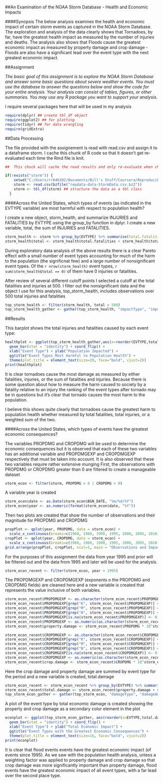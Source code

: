 

##An Examination of the NOAA Storm Database - Health and Economic Impacts

####Synopsis
The below analysis examines the health and economic impact of certain storm events as captured in the NOAA Storm Database.  The exploration and analysis of the data clearly shows that Tornadoes, by far, have the greatest health impact as measured by the number of injuries and deaths.  The analysis also shows that Floods cause the greatest economic impact as measured by property damage and crop damage - Floods are also have a significant lead over the event type with the next greatest economic impact.  

##Assignment

*The basic goal of this assignment is to explore the NOAA Storm Database and answer some basic questions about severe weather events. You must use the database to answer the questions below and show the code for your entire analysis. Your analysis can consist of tables, figures, or other summaries. You may use any R package you want to support your analysis.*

I require several packages here that will be used in my analysis
```{r, message=FALSE, warning = FALSE}
require(dplyr) ## create tbl_df object
require(ggplot2) ## for plotting
require(tidyr) ## for data wrangling
require(gridExtra)
```

##Data Processing

The file provided with the assignement is read with read.csv and assign it to a dataframe storm.  I cache this chunk of R code so that it doesn't get re-evaluated each time the Rmd file is knit.
```{r cachedChunk, cache=TRUE}
##  This chuck will cache the read results and only re-evaluate when changes are present.

if(!exists("storm")) {
    setwd("C:/Users/rr046302/Documents/Bill's Stuff/Coursera/Reproducible Research/Reproducible-Research-Project-2")
    storm <- read.csv(bzfile("repdata-data-StormData.csv.bz2"))
    storm <- tbl_df(storm) ## structure the data as a tbl class
  }
```


####Across the United States, which types of events (as indicated in the EVTYPE variable) are most harmful with respect to population health?

I create a new object, storm_health, and summarize INJURIES and FATALITIES by EVTYPE using the group_by function in dplyr.  I create a new variable, total, the sum of INJURIES and FATALITIES.
```{r}
storm_health <- storm %>% group_by(EVTYPE) %>% summarise(total.fatalities = sum(FATALITIES), total.injuries = sum(INJURIES))
storm_health$total <- storm_health$total.fatalities + storm_health$total.injuries
```

During exploratory data analysis of the above results there is a clear Pareto effect with a small number of event types accounting for much of the harm to the population (the significnat few) and a large number of nonsignificant event types.  Of the `r nrow(storm_health)` event types, `r sum(storm_health$total == 0)` of them have 0 injuries or fatalities.

After review of several different cutoff points I selected a cutoff at the total fatalities and injuries at 500.  I filter out the nonsignificant data and the object I use for this analysis, top_storm_health, includes observations over 500 total injuries and fatalities
```{r}
top_storm_health <- filter(storm_health, total > 500)
top_storm_health_gather <- gather(top_storm_health, "impactType", "impactNumber",2:3)
```

##Results

This barplot shows the total injuries and fatalities caused by each event type:
```{r}
healthplot <- ggplot(top_storm_health_gather,aes(x=reorder(EVTYPE,total), y=impactNumber, fill=impactType)) + 
  geom_bar(stat = "identity") + coord_flip() + 
  xlab("Event Type") + ylab("Population Impacted") + 
  ggtitle("Event Types Most Harmful to Population Health") + 
  theme(plot.title = element_text(size=20, face="bold", vjust=2))
print(healthplot)
```

It is clear tornadoes cause the most damage as measured by either fatalities, injuries, or the sum of fatalities and injuries.  Because there is some question about how to measure the harm caused to society by a fatality relative to an injury the ranking of the event types after tornado may be in questions but it's clear that tornado causes the most harm to the population.

I believe this shows quite clearly that tornadoes cause the greatest harm to population health whether measured by total fatalities, total injuries, or a weighted sum of the two.  


####Across the United States, which types of events have the greatest economic consequences?

The variables PROPDMG and CROPDMG will be used to determine the economic consequences but it is observed that each of these two variables has an additional variable and PROPDMGEXP and CROPDMGEXP respectively that must be taken into account.  It is also observed that these two variables require rather extensive munging
First, the observations with PROPDMG or CROPDMG greater than 0 are filtered to create a manageable dataset
```{r}
storm_econ <- filter(storm, PROPDMG > 0 | CROPDMG > 0)
```

A variable year is created
```{r}
storm_econ$date <- as.Date(storm_econ$BGN_DATE, "%m/%d/%Y")
storm_econ$year <- as.numeric(format(storm_econ$date, "%Y")) 
```

Then two plots are created that show the number of observations and their magnitude for PROPDMG and CROPDMG
```{r}
propPlot <- qplot(year, PROPDMG, data = storm_econ) + 
  scale_x_continuous(breaks=c(1960, 1980, 1990, 1995, 2000, 2005, 2010))
cropPlot <- qplot(year, CROPDMG, data = storm_econ) + 
  scale_x_continuous(breaks=c(1960, 1980, 1990, 1995, 2000, 2005, 2010))
grid.arrange(propPlot, cropPlot, ncol=1, main = "Observations and Impact - PROPDMG and CROPDMG")
```

For the purposes of this assignment the data from year 1995 and prior will be filtered out and the data from 1995 and later will be used for the analysis.  
```{r}
storm_econ_recent <- filter(storm_econ, year > 1995)
```

The PROPDMGEXP and CROPDMGEXP (exponents o the PROPDMG and CROPDMG fields) are cleaned here and a new variable is created that represents the value inclusive of both variables.
```{r}
storm_econ_recent$PROPDMGEXP <- as.character(storm_econ_recent$PROPDMGEXP)
storm_econ_recent$PROPDMGEXP[grep("K", storm_econ_recent$PROPDMGEXP)] <- "3"
storm_econ_recent$PROPDMGEXP[grep("M", storm_econ_recent$PROPDMGEXP)] <- "6"
storm_econ_recent$PROPDMGEXP[grep("B", storm_econ_recent$PROPDMGEXP)] <- "9"
storm_econ_recent$PROPDMGEXP[is.na(storm_econ_recent$PROPDMGEXP)] <- 0
storm_econ_recent$PROPDMGEXP <- as.numeric(as.character(storm_econ_recent$PROPDMGEXP))
storm_econ_recent$property.damage <- storm_econ_recent$PROPDMG * 10^storm_econ_recent$PROPDMGEXP

storm_econ_recent$CROPDMGEXP <- as.character(storm_econ_recent$CROPDMGEXP)
storm_econ_recent$CROPDMGEXP[grep("K", storm_econ_recent$CROPDMGEXP)] <- "3"
storm_econ_recent$CROPDMGEXP[grep("M", storm_econ_recent$CROPDMGEXP)] <- "6"
storm_econ_recent$CROPDMGEXP[grep("B", storm_econ_recent$CROPDMGEXP)] <- "9"
storm_econ_recent$CROPDMGEXP[is.na(storm_econ_recent$CROPDMGEXP)] <- 0
storm_econ_recent$CROPDMGEXP <- as.numeric(as.character(storm_econ_recent$CROPDMGEXP))
storm_econ_recent$crop.damage <- storm_econ_recent$CROPDMG * 10^storm_econ_recent$CROPDMGEXP
```

Here the crop damage and property damage are summed by event type for the period and a new variable is created, total.damage
```{r}
storm_econ_recent <- storm_econ_recent %>% group_by(EVTYPE) %>% summarise(property.damage = sum(property.damage), crop.damage = sum(crop.damage))
storm_econ_recent$total.damage <- storm_econ_recent$property.damage + storm_econ_recent$crop.damage
top_storm_econ_gather <- gather(top_storm_econ, "damageType", "damageAmount",2:3)
```

A plot of the event type by total economic damage is created showing the property and crop damage as a secondary color element in the plot
```{r}
econplot <- ggplot(top_storm_econ_gather, aes(reorder(x=EVTYPE,total.damage), y=damageAmount, fill=damageType)) + 
  geom_bar(stat = "identity") + coord_flip() + 
  xlab("Event Type") + ylab("Total Economic Impact") + 
  ggtitle("Event Types with the Greatest Economic Consequences") + 
  theme(plot.title = element_text(size=16, face="bold", vjust=2))
print(econplot)
```

It is clear that flood events events have the greatest economic impact (of events since 1995).  As we saw with the population health analysis, unless a weighting factor was applied to property damage and crop damage so that crop damage was more significantly important than property damage, flood events have the greatest economic impact of all event types, with a far lead over the second place type.







